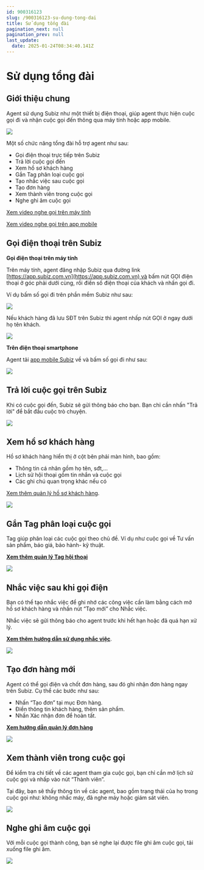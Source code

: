 ```yaml
---
id: 900316123
slug: /900316123-su-dung-tong-dai
title: Sử dụng tổng đài
pagination_next: null
pagination_prev: null
last_update:
  date: 2025-01-24T08:34:40.141Z
---
```


# Sử dụng tổng đài

## Giới thiệu chung


Agent sử dụng Subiz như một thiết bị điện thoại, giúp agent thực hiện cuộc gọi đi và nhận cuộc gọi đến thông qua máy tính hoặc app mobile.




![](https://vcdn.subiz-cdn.com/file/fisgyrbbkfvrbmiuuims_acpxkgumifuoofoosble/unnamed.png)




Một số chức năng tổng đài hỗ trợ agent như sau:

- Gọi điện thoại trực tiếp trên Subiz
- Trả lời cuộc gọi đến
- Xem hồ sơ khách hàng
- Gắn Tag phân loại cuộc gọi
- Tạo nhắc việc sau cuộc gọi
- Tạo đơn hàng
- Xem thành viên trong cuộc gọi
- Nghe ghi âm cuộc gọi



[Xem video nghe gọi trên máy tính](https://www.youtube.com/watch?v=W2yWHCtsW-k)

[Xem video nghe gọi trên app mobile](https://www.youtube.com/watch?v=S9wVGrxhYks)
## Gọi điện thoại trên Subiz


**Gọi điện thoại trên máy tính**



Trên máy tính, agent đăng nhập Subiz qua đường link [https://app.subiz.com.vn](https://app.subiz.com.vn) và bấm nút GỌI điện thoại ở góc phải dưới cùng, rồi điền số điện thoại của khách và nhấn gọi đi.



Ví dụ bấm số gọi đi trên phần mềm Subiz như sau:




![](https://vcdn.subiz-cdn.com/file/fisgyrbbougikbejsiys_acpxkgumifuoofoosble/unnamed.png)




Nếu khách hàng đã lưu SĐT trên Subiz thì agent nhấp nút GỌI ở ngay dưới họ tên khách.




![](https://vcdn.subiz-cdn.com/file/fisgyrbbugltccuazave_acpxkgumifuoofoosble/unnamed.png)






**Trên điện thoại smartphone**

Agent tải [app mobile Subiz](https://subiz.com.vn/vi/download.html) về và bấm số gọi đi như sau:


![](https://vcdn.subiz-cdn.com/file/fisgyrbbxotawgsguxnh_acpxkgumifuoofoosble/unnamed.png)

## Trả lời cuộc gọi trên Subiz


Khi có cuộc gọi đến, Subiz sẽ gửi thông báo cho bạn. Bạn chỉ cần nhấn "Trả lời" để bắt đầu cuộc trò chuyện.




![](https://vcdn.subiz-cdn.com/file/fisgyrbcbvannktefoep_acpxkgumifuoofoosble/unnamed.png)

## Xem hồ sơ khách hàng


Hồ sơ khách hàng hiển thị ở cột bên phải màn hình, bao gồm:

- Thông tin cá nhân gồm họ tên, sđt,...
- Lịch sử hội thoại gồm tin nhắn và cuộc gọi
- Các ghi chú quan trọng khác nếu có

[Xem thêm quản lý hồ sơ khách hàng](https://subiz.com.vn/docs/777741175-ho-so-khach-hang).




![](https://vcdn.subiz-cdn.com/file/fisgyrbciljclsosjuuo_acpxkgumifuoofoosble/unnamed.png)

## Gắn Tag phân loại cuộc gọi


Tag giúp phân loại các cuộc gọi theo chủ đề. Ví dụ như cuộc gọi về Tư vấn sản phẩm, báo giá, bảo hành- kỹ thuật.

**[Xem thêm quản lý Tag hội thoại](https://subiz.com.vn/docs/662546069-tag-hoi-thoai)** 




![](https://vcdn.subiz-cdn.com/file/fisgyrbcniyxbvxmwtxz_acpxkgumifuoofoosble/unnamed.png)



## Nhắc việc sau khi gọi điện


Bạn có thể tạo nhắc việc để ghi nhớ các công việc cần làm bằng cách mở hồ sơ khách hàng và nhấn nút “Tạo mới” cho Nhắc việc.

Nhắc việc sẽ gửi thông báo cho agent trước khi hết hạn hoặc đã quá hạn xử lý.

**[Xem thêm hướng dẫn sử dụng nhắc việc](https://subiz.com.vn/docs/2039731542-nhac-viec-can-lam)**.




![](https://vcdn.subiz-cdn.com/file/fisgyrbcshrbpiicmcqt_acpxkgumifuoofoosble/unnamed.png)



## Tạo đơn hàng mới


Agent có thể gọi điện và chốt đơn hàng, sau đó ghi nhận đơn hàng ngay trên Subiz. Cụ thể các bước như sau:

- Nhấn “Tạo đơn” tại mục Đơn hàng.
- Điền thông tin khách hàng, thêm sản phẩm.
- Nhấn Xác nhận đơn để hoàn tất.

**[Xem hướng dẫn quản lý đơn hàng](https://subiz.com.vn/docs/1276788659-don-hang)**




![](https://vcdn.subiz-cdn.com/file/fisgyrbcydtapydgkifg_acpxkgumifuoofoosble/unnamed.png)

## Xem thành viên trong cuộc gọi


Để kiểm tra chi tiết về các agent tham gia cuộc gọi, bạn chỉ cần mở lịch sử cuộc gọi và nhấp vào nút “Thành viên”.



Tại đây, bạn sẽ thấy thông tin về các agent, bao gồm trạng thái của họ trong cuộc gọi như: không nhấc máy, đã nghe máy hoặc giám sát viên.


![](https://vcdn.subiz-cdn.com/file/fisgyrbddiwtqdqlyinm_acpxkgumifuoofoosble/unnamed.png)



## Nghe ghi âm cuộc gọi


Với mỗi cuộc gọi thành công, bạn sẽ nghe lại được file ghi âm cuộc gọi, tải xuống file ghi âm.




![](https://vcdn.subiz-cdn.com/file/fisgyrbdjrajkrwshviv_acpxkgumifuoofoosble/unnamed.png)